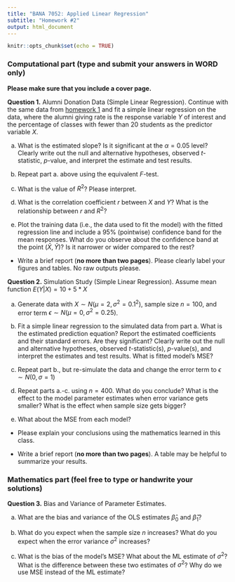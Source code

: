 ```yaml
---
title: "BANA 7052: Applied Linear Regression"
subtitle: "Homework #2"
output: html_document
---
```


```r
knitr::opts_chunk$set(echo = TRUE)
```

### Computational part (type and submit your answers in WORD only)

**Please make sure that you include a cover page.**

**Question 1.** Alumni Donation Data (Simple Linear Regression). Continue with the same data from [homework 1](https://bgreenwell.github.io/uc-bana7052/homework/bana7052-hw1) and fit a simple linear regression on the data, where the alumni giving rate is the response variable $Y$ of interest and the percentage of classes with fewer than 20 students as the predictor variable $X$.

a. What is the estimated slope? Is it significant at the $\alpha = 0.05$ level? Clearly write out the null and alternative hypotheses, observed *t*-statistic, *p*-value, and interpret the estimate and test results.

b. Repeat part a. above using the equivalent *F*-test.

c. What is the value of $R^2$? Please interpret.

d. What is the correlation coefficient $r$ between $X$ and $Y$? What is the relationship between $r$ and $R^2$? 

e. Plot the training data (i.e., the data used to fit the model) with the fitted regression line and include a 95% (pointwise) confidence band for the mean responses. What do you observe about the confidence band at the point $\left(\bar{X}, \bar{Y}\right)$? Is it narrower or wider compared to the rest?

* Write a brief report (**no more than two pages**). Please clearly label your figures and tables. No raw outputs please.


**Question 2.** Simulation Study (Simple Linear Regression). Assume mean function $E\left(Y|X\right) = 10 + 5 * X$

a. Generate data with $X \sim N\left(\mu = 2, \sigma^2 = 0.1^2\right)$, sample size $n = 100$, and error term $\epsilon \sim N\left(\mu = 0, \sigma^2 = 0.25\right)$. 

b. Fit a simple linear regression to the simulated data from part a. What is the estimated prediction equation? Report the estimated coefficients and their standard errors. Are they significant? Clearly write out the null and alternative hypotheses, observed *t*-statistic(s), *p*-value(s), and interpret the estimates and test results. What is fitted model's MSE?

c. Repeat part b., but re-simulate the data and change the error term to $\epsilon \sim N\left(0, \sigma = 1\right)$

d. Repeat parts a.-c. using $n = 400$. What do you conclude? What is the effect to the model parameter estimates when error variance gets smaller? What is the effect when sample size gets bigger?

e. What about the MSE from each model?

* Please explain your conclusions using the mathematics learned in this class.

* Write a brief report (**no more than two pages**). A table may be helpful to summarize your results.


### Mathematics part (feel free to type or handwrite your solutions)

**Question 3.** Bias and Variance of Parameter Estimates.

a. What are the bias and variance of the OLS estimates $\widehat{\beta}_0$ and $\widehat{\beta}_1$?

b. What do you expect when the sample size $n$ increases? What do you expect when the error variance $\sigma^2$ increases?

c. What is the bias of the model's MSE? What about the ML estimate of $\sigma^2$? What is the difference between these two estimates of $\sigma^2$? Why do we use MSE instead of the ML estimate?
